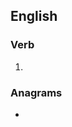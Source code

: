 ==English==

===Verb===
{{head|en|verb form}}

# {{present participle of|en|elude|nocat=1}}

===Anagrams===
* {{anagrams|en|a=degilnu|Legundi|dueling|indulge}}